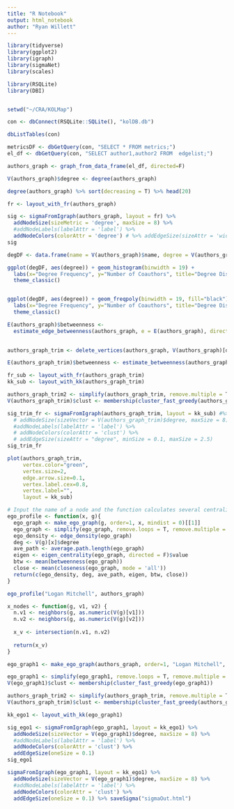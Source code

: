 ```yaml
---
title: "R Notebook"
output: html_notebook
author: "Ryan Willett"
---
```


```r
library(tidyverse)
library(ggplot2)
library(igraph)
library(sigmaNet)
library(scales)

library(RSQLite)
library(DBI)


setwd("~/CRA/KOLMap")


```

```r
con <- dbConnect(RSQLite::SQLite(), "kolDB.db")

dbListTables(con)
```

```r
metricsDF <- dbGetQuery(con, "SELECT * FROM metrics;")
el_df <- dbGetQuery(con, "SELECT author1,author2 FROM  edgelist;")
```

```r
authors_graph <- graph_from_data_frame(el_df, directed=F)
```

```r
V(authors_graph)$degree <- degree(authors_graph)
```

```r
degree(authors_graph) %>% sort(decreasing = T) %>% head(20)
```




```r
fr <- layout_with_fr(authors_graph)
```

```r
sig <- sigmaFromIgraph(authors_graph, layout = fr) %>%
  addNodeSize(sizeMetric = 'degree', maxSize = 8) %>%
  #addNodeLabels(labelAttr = 'label') %>%
  addNodeColors(colorAttr = 'degree') # %>% addEdgeSize(sizeAttr = 'width', minSize = 0.1, maxSize = 2.5)
sig
```

```r
degDF <- data.frame(name = V(authors_graph)$name, degree = V(authors_graph)$degree)

ggplot(degDF, aes(degree)) + geom_histogram(binwidth = 19) + 
  labs(x="Degree Frequency", y="Number of Coauthors", title="Degree Distribution of Coauthorship in the Air Quality Field") + 
  theme_classic()


ggplot(degDF, aes(degree)) + geom_freqpoly(binwidth = 19, fill="black") + xlim(0,500) + 
  labs(x="Degree Frequency", y="Number of Coauthors", title="Degree Distribution of Coauthorship in the Air Quality Field") + 
  theme_classic()
```


```r
E(authors_graph)$betweenness <-
  estimate_edge_betweenness(authors_graph, e = E(authors_graph), directed = F, cutoff = 5) %>% rescale(to =
                                                                                         c(0.1, 2.5))
```











```r
authors_graph_trim <- delete_vertices(authors_graph, V(authors_graph)[degree<500])
```

```r
E(authors_graph_trim)$betweenness <- estimate_betweenness(authors_graph_trim, e = E(authors_graph_trim), directed = F) %>% rescale(to = c(0.1, 2.5))
```

```r
fr_sub <- layout_with_fr(authors_graph_trim)
kk_sub <- layout_with_kk(authors_graph_trim)
```

```r
authors_graph_trim2 <- simplify(authors_graph_trim, remove.multiple = T, remove.loops = T)
V(authors_graph_trim)$clust <- membership(cluster_fast_greedy(authors_graph_trim2))
```

```r
sig_trim_fr <- sigmaFromIgraph(authors_graph_trim, layout = kk_sub) #%>%
  # addNodeSize(sizeVector = V(authors_graph_trim)$degree, maxSize = 8) %>% #sizeMetric = 'degree', maxSize = 8) %>%
  #addNodeLabels(labelAttr = 'label') %>%
  # addNodeColors(colorAttr = 'clust') %>% 
  # addEdgeSize(sizeAttr = "degree", minSize = 0.1, maxSize = 2.5)
sig_trim_fr
```


```r
plot(authors_graph_trim,
     vertex.color="green",
     vertex.size=2, 
     edge.arrow.size=0.1, 
     vertex.label.cex=0.8, 
     vertex.label="", 
     layout = kk_sub)
```







```r

# Input the name of a node and the function calculates several centrality measures of the 1.5 egocentric network
ego_profile <- function(x, g){
  ego_graph <- make_ego_graph(g, order=1, x, mindist = 0)[[1]]
  ego_graph <- simplify(ego_graph, remove.loops = T, remove.multiple = T)
  ego_density <- edge_density(ego_graph)
  deg <- V(g)[x]$degree
  ave_path <- average.path.length(ego_graph)
  eigen <- eigen_centrality(ego_graph, directed = F)$value
  btw <- mean(betweenness(ego_graph))
  close <- mean(closeness(ego_graph, mode = 'all'))
  return(c(ego_density, deg, ave_path, eigen, btw, close))
}
```

```r
ego_profile("Logan Mitchell", authors_graph)
```

```r
x_nodes <- function(g, v1, v2) {
  n.v1 <- neighbors(g, as.numeric(V(g)[v1]))
  n.v2 <- neighbors(g, as.numeric(V(g)[v2]))
  
  x_v <- intersection(n.v1, n.v2)
  
  return(x_v)
}
```


```r
ego_graph1 <- make_ego_graph(authors_graph, order=1, "Logan Mitchell", mindist = 0)[[1]]
```

```r
ego_graph1 <- simplify(ego_graph1, remove.loops = T, remove.multiple = T)
V(ego_graph1)$clust <- membership(cluster_fast_greedy(ego_graph1))
```

```r
authors_graph_trim2 <- simplify(authors_graph_trim, remove.multiple = T, remove.loops = T)
V(authors_graph_trim)$clust <- membership(cluster_fast_greedy(authors_graph_trim2))
```


```r
kk_ego1 <- layout_with_kk(ego_graph1)
```

```r
sig_ego1 <- sigmaFromIgraph(ego_graph1, layout = kk_ego1) %>%
  addNodeSize(sizeVector = V(ego_graph1)$degree, maxSize = 8) %>% 
  #addNodeLabels(labelAttr = 'label') %>%
  addNodeColors(colorAttr = 'clust') %>% 
  addEdgeSize(oneSize = 0.1)
sig_ego1
```

```r
sigmaFromIgraph(ego_graph1, layout = kk_ego1) %>%
  addNodeSize(sizeVector = V(ego_graph1)$degree, maxSize = 8) %>% 
  #addNodeLabels(labelAttr = 'label') %>%
  addNodeColors(colorAttr = 'clust') %>% 
  addEdgeSize(oneSize = 0.1) %>% saveSigma("sigmaOut.html")

```
